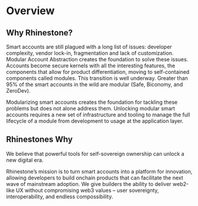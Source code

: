 # Overview

## Why Rhinestone?

Smart accounts are still plagued with a long list of issues: developer complexity, vendor lock-in, fragmentation and lack of customization. Modular Account Abstraction creates the foundation to solve these issues. Accounts become secure kernels with all the interesting features, the components that allow for product differentiation, moving to self-contained components called modules. This transition is well underway. Greater than 95% of the smart accounts in the wild are modular (Safe, Biconomy, and ZeroDev).

Modularizing smart accounts creates the foundation for tackling these problems but does not alone address them. Unlocking modular smart accounts requires a new set of infrastructure and tooling to manage the full lifecycle of a module from development to usage at the application layer.

## Rhinestones Why

We believe that powerful tools for self-sovereign ownership can unlock a new digital era.

Rhinestone’s mission is to turn smart accounts into a platform for innovation, allowing developers to build onchain products that can facilitate the next wave of mainstream adoption. We give builders the ability to deliver web2-like UX without compromising web3 values – user sovereignty, interoperability, and endless compossibility.
